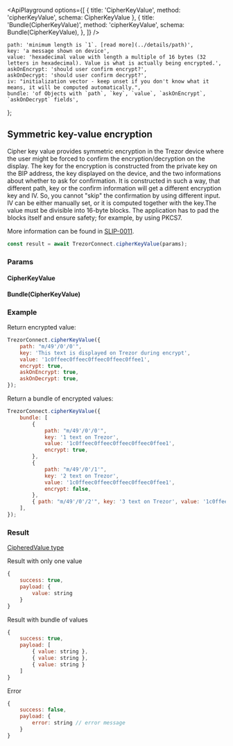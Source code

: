 

<ApiPlayground
    options={[
        { title: 'CipherKeyValue', method: 'cipherKeyValue', schema: CipherKeyValue },
        {
            title: 'Bundle(CipherKeyValue)',
            method: 'cipherKeyValue',
            schema: Bundle(CipherKeyValue),
        },
    ]}
/>

    path: 'minimum length is `1`. [read more](../details/path)',
    key: 'a message shown on device',
    value: 'hexadecimal value with length a multiple of 16 bytes (32 letters in hexadecimal). Value is what is actually being encrypted.',
    askOnEncrypt: 'should user confirm encrypt?',
    askOnDecrypt: 'should user confirm decrypt?',
    iv: "initialization vector - keep unset if you don't know what it means, it will be computed automatically.",
    bundle: 'of Objects with `path`, `key`, `value`, `askOnEncrypt`, `askOnDecrypt` fields',
};

## Symmetric key-value encryption

Cipher key value provides symmetric encryption in the Trezor device where the user might be forced to confirm the encryption/decryption on the display. The key for the encryption is constructed from the private key on the BIP address, the key displayed on the device, and the two informations about whether to ask for confirmation. It is constructed in such a way, that different path, key or the confirm information will get a different encryption key and IV. So, you cannot "skip" the confirmation by using different input. IV can be either manually set, or it is computed together with the key.The value must be divisible into 16-byte blocks. The application has to pad the blocks itself and ensure safety; for example, by using PKCS7.

More information can be found in [SLIP-0011](https://github.com/satoshilabs/slips/blob/master/slip-0011.md).

```javascript
const result = await TrezorConnect.cipherKeyValue(params);
```

### Params

<CommonParamsLink />

#### CipherKeyValue

<ParamsTable schema={CipherKeyValue} descriptions={paramDescriptions} />

#### Bundle(CipherKeyValue)

<Param name="bundle" type="`Array` of Objects with above schema" />

### Example

Return encrypted value:

```javascript
TrezorConnect.cipherKeyValue({
    path: "m/49'/0'/0'",
    key: 'This text is displayed on Trezor during encrypt',
    value: '1c0ffeec0ffeec0ffeec0ffeec0ffee1',
    encrypt: true,
    askOnEncrypt: true,
    askOnDecrypt: true,
});
```

Return a bundle of encrypted values:

```javascript
TrezorConnect.cipherKeyValue({
    bundle: [
        {
            path: "m/49'/0'/0'",
            key: '1 text on Trezor',
            value: '1c0ffeec0ffeec0ffeec0ffeec0ffee1',
            encrypt: true,
        },
        {
            path: "m/49'/0'/1'",
            key: '2 text on Trezor',
            value: '1c0ffeec0ffeec0ffeec0ffeec0ffee1',
            encrypt: false,
        },
        { path: "m/49'/0'/2'", key: '3 text on Trezor', value: '1c0ffeec0ffeec0ffeec0ffeec0ffee1' },
    ],
});
```

### Result

[CipheredValue type](https://github.com/trezor/trezor-suite/blob/develop/packages/connect/src/types/api/cipherKeyValue.ts)

Result with only one value

```javascript
{
    success: true,
    payload: {
        value: string
    }
}
```

Result with bundle of values

```javascript
{
    success: true,
    payload: [
        { value: string },
        { value: string },
        { value: string }
    ]
}
```

Error

```javascript
{
    success: false,
    payload: {
        error: string // error message
    }
}
```
